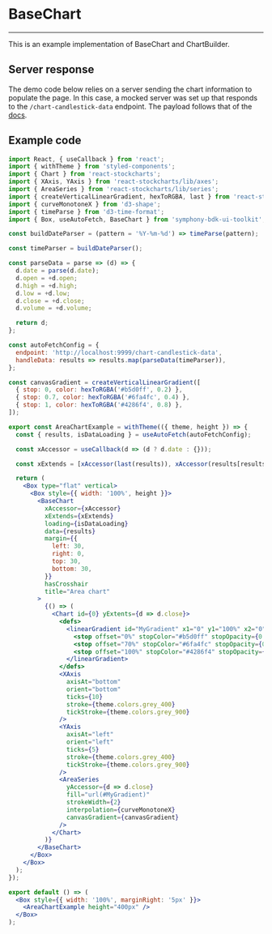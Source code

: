 
<Meta title="components/Financial/Charts" component={BaseChart} />

# BaseChart
<hr />

This is an example implementation of BaseChart and ChartBuilder.

<Preview withSource="none">
  <Story name="BaseChart">
    <BaseChartTemplate />
  </Story>
</Preview>

## Server response

The demo code below relies on a server sending the chart information to populate the page. In this case, a mocked server was set up that responds to the `/chart-candlestick-data` endpoint. The payload follows that of the [docs](https://github.com/rrag/react-stockcharts).

## Example code

```jsx
import React, { useCallback } from 'react';
import { withTheme } from 'styled-components';
import { Chart } from 'react-stockcharts';
import { XAxis, YAxis } from 'react-stockcharts/lib/axes';
import { AreaSeries } from 'react-stockcharts/lib/series';
import { createVerticalLinearGradient, hexToRGBA, last } from 'react-stockcharts/lib/utils';
import { curveMonotoneX } from 'd3-shape';
import { timeParse } from 'd3-time-format';
import { Box, useAutoFetch, BaseChart } from 'symphony-bdk-ui-toolkit';

const buildDateParser = (pattern = '%Y-%m-%d') => timeParse(pattern);

const timeParser = buildDateParser();

const parseData = parse => (d) => {
  d.date = parse(d.date);
  d.open = +d.open;
  d.high = +d.high;
  d.low = +d.low;
  d.close = +d.close;
  d.volume = +d.volume;

  return d;
};

const autoFetchConfig = {
  endpoint: 'http://localhost:9999/chart-candlestick-data',
  handleData: results => results.map(parseData(timeParser)),
};

const canvasGradient = createVerticalLinearGradient([
  { stop: 0, color: hexToRGBA('#b5d0ff', 0.2) },
  { stop: 0.7, color: hexToRGBA('#6fa4fc', 0.4) },
  { stop: 1, color: hexToRGBA('#4286f4', 0.8) },
]);

export const AreaChartExample = withTheme(({ theme, height }) => {
  const { results, isDataLoading } = useAutoFetch(autoFetchConfig);

  const xAccessor = useCallback(d => (d ? d.date : {}));

  const xExtends = [xAccessor(last(results)), xAccessor(results[results.length])];

  return (
    <Box type="flat" vertical>
      <Box style={{ width: '100%', height }}>
        <BaseChart
          xAccessor={xAccessor}
          xExtends={xExtends}
          loading={isDataLoading}
          data={results}
          margin={{
            left: 30,
            right: 0,
            top: 30,
            bottom: 30,
          }}
          hasCrosshair
          title="Area chart"
        >
          {() => (
            <Chart id={0} yExtents={d => d.close}>
              <defs>
                <linearGradient id="MyGradient" x1="0" y1="100%" x2="0" y2="0%">
                  <stop offset="0%" stopColor="#b5d0ff" stopOpacity={0.2} />
                  <stop offset="70%" stopColor="#6fa4fc" stopOpacity={0.4} />
                  <stop offset="100%" stopColor="#4286f4" stopOpacity={0.8} />
                </linearGradient>
              </defs>
              <XAxis
                axisAt="bottom"
                orient="bottom"
                ticks={10}
                stroke={theme.colors.grey_400}
                tickStroke={theme.colors.grey_900}
              />
              <YAxis
                axisAt="left"
                orient="left"
                ticks={5}
                stroke={theme.colors.grey_400}
                tickStroke={theme.colors.grey_900}
              />
              <AreaSeries
                yAccessor={d => d.close}
                fill="url(#MyGradient)"
                strokeWidth={2}
                interpolation={curveMonotoneX}
                canvasGradient={canvasGradient}
              />
            </Chart>
          )}
        </BaseChart>
      </Box>
    </Box>
  );
});

export default () => (
  <Box style={{ width: '100%', marginRight: '5px' }}>
    <AreaChartExample height="400px" />
  </Box>
);
```
